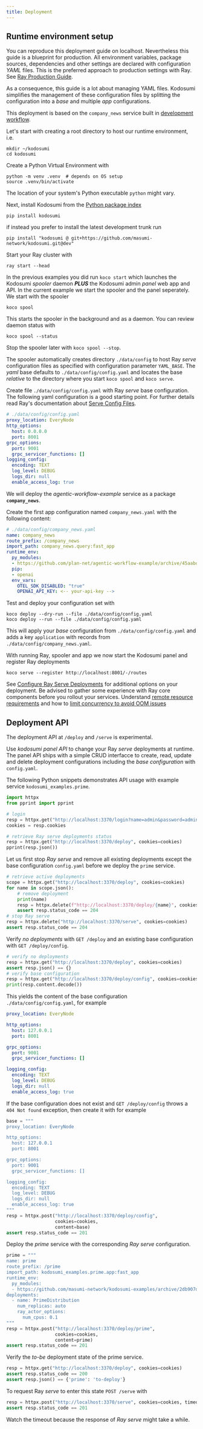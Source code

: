 ```yaml
---
title: Deployment
---
```


## Runtime environment setup

You can reproduce this deployment guide on localhost. Nevertheless this guide is a blueprint for production. All environment variables, package sources, dependencies and other settings are declared with configuration _YAML_ files. This is the preferred approach to production settings with Ray. See [Ray Production Guide](https://docs.ray.io/en/latest/serve/production-guide/index.html).

As a consequence, this guide is a lot about managing YAML files. Kodosumi simplifies the management of these configuration files by splitting the configuration into a _base_ and multiple _app_ configurations. 

This deployment is based on the `company_news` service built in [development workflow](/develop).

Let's start with creating a root directory to host our runtime environment, i.e.

    mkdir ~/kodosumi
    cd kodosumi

Create a Python Virtual Environment with

    python -m venv .venv  # depends on OS setup
    source .venv/bin/activate

<Note>The location of your system's Python executable `python` might vary.</Note>

Next, install Kodosumi from the [Python package index](https://pypi.org/)

    pip install kodosumi

if instead you prefer to install the latest development trunk run

    pip install "kodosumi @ git+https://github.com/masumi-network/kodosumi.git@dev" 

Start your Ray cluster with

    ray start --head

In the previous examples you did run `koco start` which launches the Kodosumi _spooler_ daemon ***PLUS*** the Kodosumi admin _panel_ web app and API. In the current example we start the spooler and the panel seperately. We start with the spooler

    koco spool

This starts the spooler in the background and as a daemon. You can review daemon status with

    koco spool --status

Stop the spooler later with `koco spool --stop`.

The spooler automatically creates directory `./data/config` to host Ray _serve_ configuration files as specified with configuration parameter `YAML_BASE`. The _yaml_ base defaults to `./data/config/config.yaml` and locates the base _relative_ to the directory where you start `koco spool` and `koco serve`.

Create file `./data/config/config.yaml` with Ray _serve_ base configuration. The following yaml configuration is a good starting point. For further details read Ray's documentation about [Serve Config Files](https://docs.ray.io/en/latest/serve/production-guide/config.html#serve-in-production-config-file).

```yaml
# ./data/config/config.yaml
proxy_location: EveryNode
http_options:
  host: 0.0.0.0
  port: 8001
grpc_options:
  port: 9001
  grpc_servicer_functions: []
logging_config:
  encoding: TEXT
  log_level: DEBUG
  logs_dir: null
  enable_access_log: true
```

We will deploy the _agentic-workflow-example_ service as a package **`company_news`**.

Create the first app configuration named `company_news.yaml` with the following content:

```yaml
# ./data/config/company_news.yaml
name: company_news
route_prefix: /company_news
import_path: company_news.query:fast_app
runtime_env: 
  py_modules:
  - https://github.com/plan-net/agentic-workflow-example/archive/45aabddf234cf8beb7118b400e7cb567776e458a.zip
  pip:
  - openai
  env_vars:
    OTEL_SDK_DISABLED: "true"
    OPENAI_API_KEY: <-- your-api-key -->
```

Test and deploy your configuration set with

    koco deploy --dry-run --file ./data/config/config.yaml
    koco deploy --run --file ./data/config/config.yaml

This will apply your _base_ configuration from `./data/config/config.yaml` and adds a key `application` with records from `./data/config/company_news.yaml`.

With running Ray, spooler and app we now start the Kodosumi panel and register Ray deployments

    koco serve --register http://localhost:8001/-/routes

See [Configure Ray Serve Deployments](https://docs.ray.io/en/latest/serve/configure-serve-deployment.html) for additional options on your deployment. Be advised to gather some experience with Ray core components before you rollout your services. Understand [remote resource requirements](https://docs.ray.io/en/latest/ray-core/scheduling/resources.html#resource-requirements) and how to [limit concurrency to avoid OOM issues](https://docs.ray.io/en/latest/ray-core/patterns/limit-running-tasks.html#pattern-using-resources-to-limit-the-number-of-concurrently-running-tasks)


## Deployment API

<Note>The deployment API at `/deploy` and `/serve` is experimental.</Note>

Use _kodosumi panel API_ to change your Ray _serve_ deployments at runtime. The panel API ships with a simple CRUD interfacce to create, read, update and delete deployment configurations including the _base configuration_ with `config.yaml`.

The following Python snippets demonstrates API usage with example service `kodosumi_examples.prime`.

```python
import httpx
from pprint import pprint

# login
resp = httpx.get("http://localhost:3370/login?name=admin&password=admin")
cookies = resp.cookies

# retrieve Ray serve deployments status
resp = httpx.get("http://localhost:3370/deploy", cookies=cookies)
pprint(resp.json())
```

Let us first stop _Ray serve_ and remove all existing deployments except the base configuration `config.yaml` before we deploy the `prime` service.

```python
# retrieve active deployments
scope = httpx.get("http://localhost:3370/deploy", cookies=cookies)
for name in scope.json():
    # remove deployment
    print(name)
    resp = httpx.delete(f"http://localhost:3370/deploy/{name}", cookies=cookies)
    assert resp.status_code == 204
# stop Ray serve
resp = httpx.delete("http://localhost:3370/serve", cookies=cookies)
assert resp.status_code == 204
```

Verify _no deployments_ with `GET /deploy` and an existing base configuration with `GET /deploy/config`.

```python
# verify no deployments
resp = httpx.get("http://localhost:3370/deploy", cookies=cookies)
assert resp.json() == {}
# verify base configuration
resp = httpx.get("http://localhost:3370/deploy/config", cookies=cookies)
print(resp.content.decode())
```

This yields the content of the base configuration `./data/config/config.yaml`, for example

```yaml
proxy_location: EveryNode

http_options:
  host: 127.0.0.1
  port: 8001

grpc_options:
  port: 9001
  grpc_servicer_functions: []

logging_config:
  encoding: TEXT
  log_level: DEBUG
  logs_dir: null
  enable_access_log: true
```

If the base configuration does not exist and `GET /deploy/config` throws a `404 Not found` exception, then create it with for example

```python
base = """
proxy_location: EveryNode

http_options:
  host: 127.0.0.1
  port: 8001

grpc_options:
  port: 9001
  grpc_servicer_functions: []

logging_config:
  encoding: TEXT
  log_level: DEBUG
  logs_dir: null
  enable_access_log: true
"""
resp = httpx.post("http://localhost:3370/deploy/config", 
                  cookies=cookies,
                  content=base)
assert resp.status_code == 201
```

Deploy the _prime_ service with the corresponding _Ray serve_ configuration.

```python
prime = """
name: prime
route_prefix: /prime
import_path: kodosumi_examples.prime.app:fast_app
runtime_env: 
  py_modules:
  - https://github.com/masumi-network/kodosumi-examples/archive/2db907d955de65bed5dde6513f6359aeb18ebff1.zip
deployments:
  - name: PrimeDistribution
    num_replicas: auto
    ray_actor_options:
      num_cpus: 0.1
"""
resp = httpx.post("http://localhost:3370/deploy/prime", 
                  cookies=cookies,
                  content=prime)
assert resp.status_code == 201
```

Verify the _to-be_ deployment state of the prime service.

```python
resp = httpx.get("http://localhost:3370/deploy", cookies=cookies)
assert resp.status_code == 200
assert resp.json() == {'prime': 'to-deploy'}
```

To request Ray _serve_ to enter this state `POST /serve` with

```python
resp = httpx.post("http://localhost:3370/serve", cookies=cookies, timeout=30)
assert resp.status_code == 201
```

Watch the timeout because the response of _Ray serve_ might take a while.
